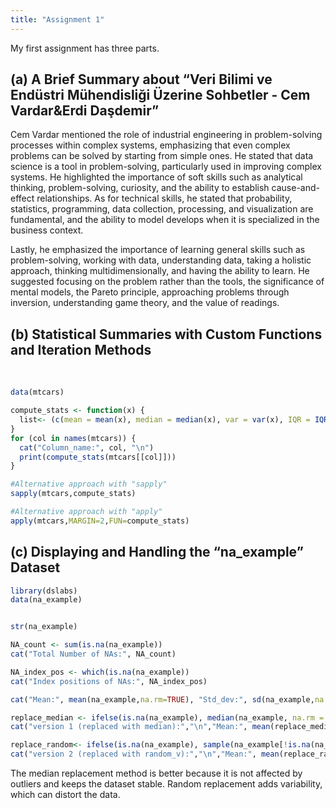 ```yaml
---
title: "Assignment 1"
---
```


My first assignment has three parts.

## (a) A Brief Summary about "Veri Bilimi ve Endüstri Mühendisliği Üzerine Sohbetler - Cem Vardar&Erdi Daşdemir"

Cem Vardar mentioned the role of industrial engineering in problem-solving processes within complex systems, emphasizing that even complex problems can be solved by starting from simple ones. He stated that data science is a tool in problem-solving, particularly used in improving complex systems. He highlighted the importance of soft skills such as analytical thinking, problem-solving, curiosity, and the ability to establish cause-and-effect relationships. As for technical skills, he stated that probability, statistics, programming, data collection, processing, and visualization are fundamental, and the ability to model develops when it is specialized in the business context.

Lastly, he emphasized the importance of learning general skills such as problem-solving, working with data, understanding data, taking a holistic approach, thinking multidimensionally, and having the ability to learn. He suggested focusing on the problem rather than the tools, the significance of mental models, the Pareto principle, approaching problems through inversion, understanding game theory, and the value of readings.


## (b) Statistical Summaries with Custom Functions and Iteration Methods

\

```r
data(mtcars)

compute_stats <- function(x) {
  list<- (c(mean = mean(x), median = median(x), var = var(x), IQR = IQR(x), min = min(x), max = max(x)))
}
for (col in names(mtcars)) {
  cat("Column_name:", col, "\n")
  print(compute_stats(mtcars[[col]]))
}
```

```r
#Alternative approach with "sapply"
sapply(mtcars,compute_stats)
```

```r
#Alternative approach with "apply"
apply(mtcars,MARGIN=2,FUN=compute_stats)

```

## (c) Displaying and Handling the "na_example" Dataset

```r

library(dslabs)
data(na_example)


str(na_example)
```

```r
NA_count <- sum(is.na(na_example))
cat("Total Number of NAs:", NA_count)

NA_index_pos <- which(is.na(na_example))
cat("Index positions of NAs:", NA_index_pos) 
```

```r
cat("Mean:", mean(na_example,na.rm=TRUE), "Std_dev:", sd(na_example,na.rm=TRUE))
```

```r
replace_median <- ifelse(is.na(na_example), median(na_example, na.rm = TRUE), na_example)
cat("version 1 (replaced with median):","\n","Mean:", mean(replace_median), "Std_dev:", sd(replace_median))
```

```r
replace_random<- ifelse(is.na(na_example), sample(na_example[!is.na(na_example)],replace = TRUE), na_example)
cat("version 2 (replaced with random_v):","\n","Mean:", mean(replace_random),"Std_dev:", sd(replace_random))
```

The median replacement method is better because it is not affected by outliers and keeps the dataset stable. Random replacement adds variability, which can distort the data.
